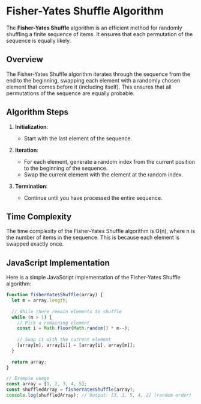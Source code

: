 # Fisher-Yates Shuffle Algorithm

The **Fisher-Yates Shuffle** algorithm is an efficient method for randomly shuffling a finite sequence of items. It ensures that each permutation of the sequence is equally likely.

## Overview

The Fisher-Yates Shuffle algorithm iterates through the sequence from the end to the beginning, swapping each element with a randomly chosen element that comes before it (including itself). This ensures that all permutations of the sequence are equally probable.

## Algorithm Steps

1. **Initialization**:
   - Start with the last element of the sequence.

2. **Iteration**:
   - For each element, generate a random index from the current position to the beginning of the sequence.
   - Swap the current element with the element at the random index.

3. **Termination**:
   - Continue until you have processed the entire sequence.

## Time Complexity

The time complexity of the Fisher-Yates Shuffle algorithm is O(n), where n is the number of items in the sequence. This is because each element is swapped exactly once.

## JavaScript Implementation

Here is a simple JavaScript implementation of the Fisher-Yates Shuffle algorithm:

```javascript
function fisherYatesShuffle(array) {
  let m = array.length;
  
  // While there remain elements to shuffle
  while (m > 1) {
    // Pick a remaining element
    const i = Math.floor(Math.random() * m--);
    
    // Swap it with the current element
    [array[m], array[i]] = [array[i], array[m]];
  }
  
  return array;
}

// Example usage
const array = [1, 2, 3, 4, 5];
const shuffledArray = fisherYatesShuffle(array);
console.log(shuffledArray); // Output: [3, 1, 5, 4, 2] (random order)
```